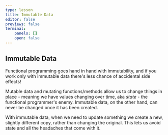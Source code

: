 ```yaml
---
type: lesson
title: Immutable Data
editor: false
previews: false
terminal:
    panels: []
    open: false
---
```



## Immutable Data <SlidesLink url="https://observablehq.com/embed/@anjana/immutability?cell=*"/>


Functional programming goes hand in hand with immutability, and if you work only with immutable data there's less chance of accidental side effects!

Mutable data and mutating functions/methods allow us to change things in place - meaning we have values changing over time, aka _state_ - the functional programmer's enemy. Immutable data, on the other hand, can never be changed once it has been created.

With immutable data, when we need to update something we create a new, slightly different copy, rather than changing the original. This lets us avoid state and all the headaches that come with it.
